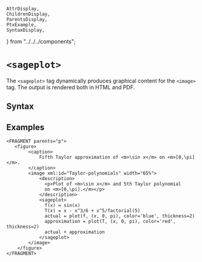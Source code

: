     AttrDisplay,
    ChildrenDisplay,
    ParentsDisplay,
    PtxExample,
    SyntaxDisplay,
} from "../../../components";

# `<sageplot>`

The `<sageplot>` tag dynamically produces graphical content for the `<image>`
tag. The output is rendered both in HTML and PDF.

## Syntax

<SyntaxDisplay name="sageplot" />

## Examples

```ptx-example
<FRAGMENT parents="p">
   <figure>
        <caption>
            Fifth Taylor approximation of <m>\sin x</m> on <m>[0,\pi]</m>.
        </caption>
        <image xml:id="Taylor-polynomials" width="65%">
            <description>
              <p>Plot of <m>\sin x</m> and 5th Taylor polynomial
              on <m>[0,\pi].</m></p>
            </description>
            <sageplot>
              f(x) = sin(x)
              T(x) = x - x^3/6 + x^5/factorial(5)
              actual = plot(f, (x, 0, pi), color='blue', thickness=2)
              approximation = plot(T, (x, 0, pi), color='red', thickness=2)
              actual + approximation
            </sageplot>
        </image>
    </figure>
</FRAGMENT>
```   
